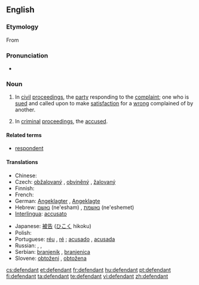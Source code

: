 ==English==
{{wikipedia}}

===Etymology===
From {{suffix|defend|ant}}

===Pronunciation===
* {{audio|en-us-defendant.ogg|Audio (US)}}

===Noun===
{{en-noun}}

# {{legal}} In [[civil]] [[proceedings]], the [[party]] responding to the [[complaint]]; one who is [[sued]] and called upon to make [[satisfaction]] for a [[wrong]] complained of by another.
# {{legal}} In [[criminal]] [[proceedings]], the [[accused]].

====Related terms====
* [[respondent]]

====Translations====
{{trans-top|person prosecuted or sued}}
* Chinese: {{zh-zh-p|被告|bèigào}}
* Czech: [[obžalovaný]] {{m}}, [[obviněný]] {{m}}, [[žalovaný]] {{m}}
* Finnish: {{t+|fi|vastaaja}}
* French: {{t+|fr|inculpé}}
* German: [[Angeklagter]] {{m}}, [[Angeklagte]] {{f}}
* Hebrew: [[נאשם]] (ne'esham) {{m}}, [[נאשמת]] (ne'eshemet) {{f}}
* [[Interlingua]]: [[accusato]]
{{trans-mid}}
* Japanese: [[被告]] ([[ひこく]] hikoku)
* Polish: {{t+|pl|oskarżony|m}}
* Portuguese: [[réu]] {{m}}, [[ré]] {{f}}; [[acusado]] {{m}}, [[acusada]] {{f}}
* Russian: {{t+|ru|обвиняемый|m|tr=obvin'ájemyj|sc=Cyrl}}, {{t+|ru|ответчик|m|tr=otv'étčik|sc=Cyrl}}, {{t+|ru|подсудимый|m|tr=podsudímyj|sc=Cyrl}}
* Serbian: [[branjenik]] {{m}}, [[branjenica]] {{f}}
* Slovene: [[obtoženi]] {{m}}, [[obtožena]] {{f}}
{{trans-bottom}}

[[cs:defendant]]
[[et:defendant]]
[[fr:defendant]]
[[hu:defendant]]
[[pt:defendant]]
[[fi:defendant]]
[[ta:defendant]]
[[te:defendant]]
[[vi:defendant]]
[[zh:defendant]]